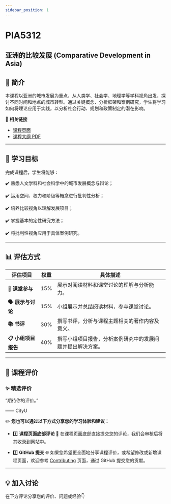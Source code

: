 ```yaml
---
sidebar_position: 1
---
```


# PIA5312
## 亚洲的比较发展 (Comparative Development in Asia)

## **📘 简介**
本课程以亚洲的城市发展为重点，从人类学、社会学、地理学等学科视角出发，探讨不同时间和地点的城市转型。通过关键概念、分析框架和案例研究，学生将学习如何将理论应用于实践，以分析社会行动、规划和政策制定的潜在影响。

🔗 **相关链接**
- [课程页面](https://www.cityu.edu.hk/catalogue/pg/202425/course/PIA5312.htm)
- [课程大纲 PDF](https://www.cityu.edu.hk/catalogue/pg/202425/course/PIA5312.pdf)

---

## **🎯 学习目标**

完成课程后，学生将能够：

✔️ 熟悉人文学科和社会科学中的城市发展概念与辩论；

✔️ 运用空间、权力和阶级等概念进行批判性分析；

✔️ 培养比较视角以理解发展项目；

✔️ 掌握基本的定性研究方法；

✔️ 将批判性视角应用于具体案例研究。

---

## **📊 评估方式**

| **评估项目**             | **权重** | **具体描述**                                                                                     |
|--------------------------|----------|--------------------------------------------------------------------------------------------------|
| **📖 课堂参与**          | 15%      | 展示对阅读材料和课堂讨论的理解与分析能力。                                                         |
| **🗣️ 展示与讨论**        | 15%      | 小组展示并总结阅读材料，参与课堂讨论。                                                             |
| **📚 书评**              | 30%      | 撰写书评，分析与课程主题相关的著作内容及意义。                                                       |
| **📋 小组项目报告**       | 40%      | 撰写小组项目报告，分析案例研究中的发展问题并提出解决方案。                                             |

---

## **💬 课程评价**

### ✨ **精选评价**
<div className={commentStyles.commentBox}>
    <p className={commentStyles.commentText}>
        “期待你的评价。”
    </p>
    <p className={commentStyles.commentAuthor}>—— CityU</p>
</div>

✏️ **您也可以通过以下方式分享您的学习体验和建议：**

- 1️⃣ **课程页面底部评论**
💬 在课程页面底部直接提交您的评论，我们会审核后将其收录到网站中。

- 2️⃣ **GitHub 提交**
🌐 如果您希望更全面地分享课程评价，或希望修改或新增课程页面，欢迎参考 [Contributing](https://penjc.github.io/CityU/contributing) 页面，通过 GitHub 提交您的贡献。

---

## **💡 加入讨论**

在下方评论分享您的评价、问题或经验👇
<Utterances />
